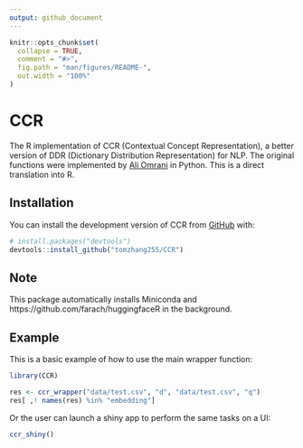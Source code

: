 ```yaml
---
output: github_document
---
```


<!-- README.md is generated from README.Rmd. Please edit that file -->

```r
knitr::opts_chunk$set(
  collapse = TRUE,
  comment = "#>",
  fig.path = "man/figures/README-",
  out.width = "100%"
)
```

# CCR

<!-- badges: start -->
<!-- badges: end -->

The R implementation of CCR (Contextual Concept Representation), a better version of DDR (Dictionary Distribution Representation) for NLP. The original functions were implemented by [Ali Omrani](https://ali-omrani.github.io) in Python. This is a direct translation into R.


## Installation

You can install the development version of CCR from [GitHub](https://github.com/) with:

``` r
# install.packages("devtools")
devtools::install_github("tomzhang255/CCR")
```

## Note

This package automatically installs Miniconda and https://github.com/farach/huggingfaceR in the background.

## Example

This is a basic example of how to use the main wrapper function:

```r
library(CCR)
```

```r
res <- ccr_wrapper("data/test.csv", "d", "data/test.csv", "q")
res[ ,! names(res) %in% "embedding"]
```

Or the user can launch a shiny app to perform the same tasks on a UI:

```r
ccr_shiny()
```
